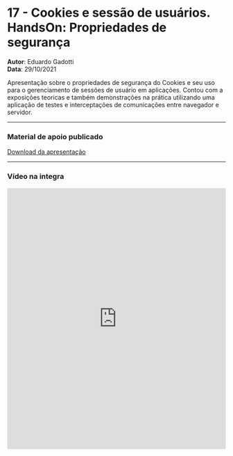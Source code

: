 
# 17 - Cookies e sessão de usuários. HandsOn: Propriedades de segurança
**Autor**: Eduardo Gadotti<br />
**Data**: 29/10/2021

Apresentação sobre o propriedades de segurança do Cookies e seu uso para o gerenciamento de sessões de usuário em aplicações. Contou com a exposições teoricas e também demonstrações na prática utilizando uma aplicação de testes e interceptações de comunicações entre navegador e servidor.


--- 
### Material de apoio publicado 

<span>
    <a href="https://apoio.facil.com.br/files//Meetups/ppt/16.pptx">Download da apresentação</a>
</span>

---
### Vídeo na integra

<Bleed>
    <iframe width="100%" height="600" frameborder="0" allow="accelerometer; autoplay; clipboard-write; encrypted-media; gyroscope; picture-in-picture" allowfullscreen="true" webkitallowfullscreen="true" mozallowfullscreen="true" src='https://apoio.facil.com.br/files//Meetups/16/video1553976905.mp4'  ></iframe>    
</Bleed>

